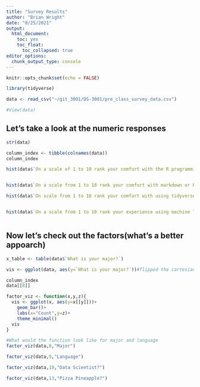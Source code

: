 ```yaml
---
title: "Survey Results"
author: "Brian Wright"
date: "8/25/2021"
output: 
  html_document: 
    toc: yes
    toc_float:
      toc_collapsed: true
editor_options: 
  chunk_output_type: console
---
```


```r
knitr::opts_chunk$set(echo = FALSE)
```

```r
library(tidyverse)

```

```r
data <- read_csv("~/git_3001/DS-3001/pre_class_survey_data.csv")

#View(data)
```

## Let's take a look at the numeric responses 
```r
str(data)

column_index <- tibble(colnames(data))
column_index

hist(data$`On a scale of 1 to 10 rank your comfort with the R programming language, generally`, main = "R Programming")


hist(data$`On a scale from 1 to 10 rank your comfort with markdown or Rmarkdown generally.`, main = "Markdown")

hist(data$`On scale from 1 to 10 rank your comfort with using tidyverse packages`, main = "Tidyverse")


hist(data$`On a scale from 1 to 10 rank your experience using machine learning models.`, main = "Machine Learning")



```

## Now let's check out the factors(what's a better appoarch) 
```r
x_table <- table(data$`What is your major?`)

vis <- ggplot(data, aes(y=`What is your major?`))#flipped the cartesian coordinates for better viewing

column_index
data[[8]]

factor_viz <- function(x,y,z){
  vis <- ggplot(x, aes(y=x[[y]]))+
    geom_bar()+
    labs(x="Count",y=z)+
    theme_minimal()
  vis
}

#What would the function look like for major and language
factor_viz(data,8,"Major")

factor_viz(data,9,"Language")

factor_viz(data,10,"Data Scientist?")

factor_viz(data,13,"Pizza Pineapple?")

```










